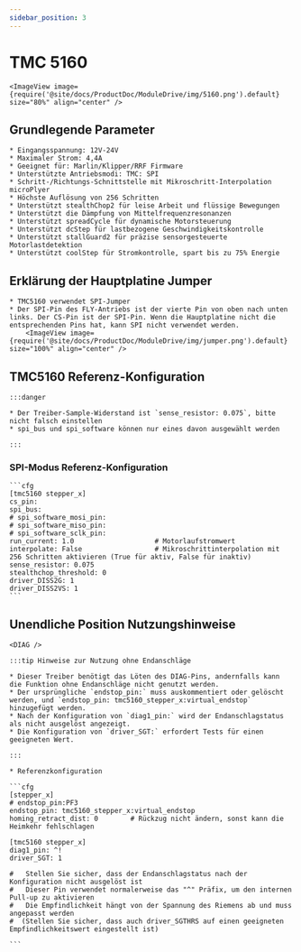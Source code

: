 ```yaml
---
sidebar_position: 3
---
```





# TMC 5160

    <ImageView image={require('@site/docs/ProductDoc/ModuleDrive/img/5160.png').default} size="80%" align="center" />

## Grundlegende Parameter

    * Eingangsspannung: 12V-24V
    * Maximaler Strom: 4,4A
    * Geeignet für: Marlin/Klipper/RRF Firmware
    * Unterstützte Antriebsmodi: TMC: SPI
    * Schritt-/Richtungs-Schnittstelle mit Mikroschritt-Interpolation microPlyer
    * Höchste Auflösung von 256 Schritten
    * Unterstützt stealthChop2 für leise Arbeit und flüssige Bewegungen
    * Unterstützt die Dämpfung von Mittelfrequenzresonanzen
    * Unterstützt spreadCycle für dynamische Motorsteuerung
    * Unterstützt dcStep für lastbezogene Geschwindigkeitskontrolle
    * Unterstützt stallGuard2 für präzise sensorgesteuerte Motorlastdetektion
    * Unterstützt coolStep für Stromkontrolle, spart bis zu 75% Energie

## Erklärung der Hauptplatine Jumper

    * TMC5160 verwendet SPI-Jumper
    * Der SPI-Pin des FLY-Antriebs ist der vierte Pin von oben nach unten links. Der CS-Pin ist der SPI-Pin. Wenn die Hauptplatine nicht die entsprechenden Pins hat, kann SPI nicht verwendet werden.
        <ImageView image={require('@site/docs/ProductDoc/ModuleDrive/img/jumper.png').default} size="100%" align="center" />


## TMC5160 Referenz-Konfiguration

    :::danger

    * Der Treiber-Sample-Widerstand ist `sense_resistor: 0.075`, bitte nicht falsch einstellen
    * spi_bus und spi_software können nur eines davon ausgewählt werden
    
    :::

### SPI-Modus Referenz-Konfiguration

    ```cfg
    [tmc5160 stepper_x]
    cs_pin:
    spi_bus:
    # spi_software_mosi_pin:
    # spi_software_miso_pin:
    # spi_software_sclk_pin: 
    run_current: 1.0                    # Motorlaufstromwert
    interpolate: False                  # Mikroschrittinterpolation mit 256 Schritten aktivieren (True für aktiv, False für inaktiv)
    sense_resistor: 0.075
    stealthchop_threshold: 0
    driver_DISS2G: 1
    driver_DISS2VS: 1
    ```

## Unendliche Position Nutzungshinweise

    <DIAG />

    :::tip Hinweise zur Nutzung ohne Endanschläge

    * Dieser Treiber benötigt das Löten des DIAG-Pins, andernfalls kann die Funktion ohne Endanschläge nicht genutzt werden.
    * Der ursprüngliche `endstop_pin:` muss auskommentiert oder gelöscht werden, und `endstop_pin: tmc5160_stepper_x:virtual_endstop` hinzugefügt werden.
    * Nach der Konfiguration von `diag1_pin:` wird der Endanschlagstatus als nicht ausgelöst angezeigt.
    * Die Konfiguration von `driver_SGT:` erfordert Tests für einen geeigneten Wert.

    :::

    * Referenzkonfiguration

    ```cfg
    [stepper_x]
    # endstop_pin:PF3
    endstop_pin: tmc5160_stepper_x:virtual_endstop
    homing_retract_dist: 0        # Rückzug nicht ändern, sonst kann die Heimkehr fehlschlagen

    [tmc5160 stepper_x]
    diag1_pin: ^!
    driver_SGT: 1

    #   Stellen Sie sicher, dass der Endanschlagstatus nach der Konfiguration nicht ausgelöst ist
    #   Dieser Pin verwendet normalerweise das "^" Präfix, um den internen Pull-up zu aktivieren
    #   Die Empfindlichkeit hängt von der Spannung des Riemens ab und muss angepasst werden
    #  (Stellen Sie sicher, dass auch driver_SGTHRS auf einen geeigneten Empfindlichkeitswert eingestellt ist)

    ```